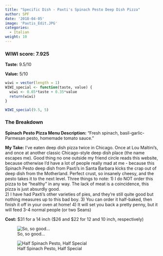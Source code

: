 ```yaml
---
title: "Specific Dish - Paxti's Spinach Pesto Deep Dish Pizza"
author: SPF
date: '2018-04-05'
image: 'Paxtis_Edit.JPG'
categories:
  - Italian
weight: 10
---
```


### WIWI score: 7.925

**Taste:** 9.5/10

**Value:** 5/10


```r
wiwi = vector(length = 1)
WIWI_special <- function(taste, value) {
  wiwi <- 0.65*taste + 0.35*value
  return(wiwi)
}

WIWI_special(9.5, 5)

```

### The Breakdown

**Spinach Pesto Pizza Menu Description:** "Fresh spinach, basil-garlic-Parmesan pesto, homemade tomato sauce."

**My Take:** I've eaten deep dish pizza twice in Chicago.  Once at Lou Maltini's, and once at another classic Chicago-style deep dish place (the name escapes me).  Good thing no one outside my friend circle reads this website, because otherwise I'd have a lot of people really mad at me - because this Spinach Pesto deep dish from Paxti's in Santa Barbara kicks the crap out of deep dish from the Motherland.  Perfect crust, so insanely cheesy, and the pesto takes it to the next level.  Three things to note: 
1) I do NOT order this pizza to be "healthy" in any way.  The lack of meat is a coincidence, this pizza is just absurdly good.  
2) I have had Paxti's other varieties of pies, and they're still quite good but nothing measures up to this bad boy.
3) You can order it half-baked, then finish it off in your oven at home!
4) It will set you back a pretty penny, but it will feed 3-4 normal people (or two Seans)

**Cost:** \$31 for a 14 inch (\$26 and $22 for 12 and 10 inch, respectively) 


![So, so good...](/Paxtis_Slice.JPG#center)

![Half Spinach Pesto, Half Special](/PaxtisEdit2.JPG#center)

